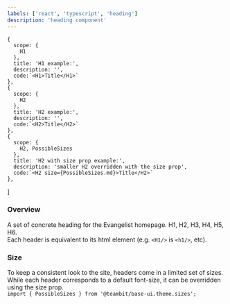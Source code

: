 ```yaml
---
labels: ['react', 'typescript', 'heading']
description: 'heading component'
---
```


    {
      scope: {
        H1
      },
      title: 'H1 example:',
      description: '',
      code:`<H1>Title</H1>`
    },
    {
      scope: {
        H2
      },
      title: 'H2 example:',
      description: '',
      code:`<H2>Title</H2>`
    },
    {
      scope: {
        H2, PossibleSizes
      },
      title: 'H2 with size prop example:',
      description: 'smaller H2 overridden with the size prop',
      code:`<H2 size={PossibleSizes.md}>Title</H2>`
    },
]

### Overview

A set of concrete heading for the Evangelist homepage.
H1, H2, H3, H4, H5, H6.  
Each header is equivalent to its html element (e.g. `<H1/>` is `<h1/>`, etc).

### Size

To keep a consistent look to the site, headers come in a limited set of sizes.  
While each header corresponds to a default font-size, it can be overridden using the size prop.  
`import { PossibleSizes } from '@teambit/base-ui.theme.sizes';`